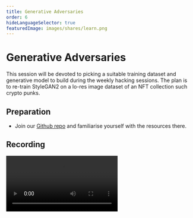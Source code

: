 ```yaml
---
title: Generative Adversaries
order: 6
hideLanguageSelector: true
featuredImage: images/shares/learn.png
---
```


# Generative Adversaries

This session will be devoted to picking a suitable training dataset and generative model to build during the weekly hacking sessions. The plan is to re-train StyleGAN2 on a lo-res image dataset of an NFT collection such crypto punks.

## Preparation

- Join our [Github repo](https://github.com/AlgoveraAI/generative-art) and familiarise yourself with the resources there.

## Recording

<Video src="https://www.youtube-nocookie.com/embed/nG2L4bV0a1U" />